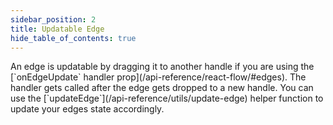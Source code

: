 ```yaml
---
sidebar_position: 2
title: Updatable Edge
hide_table_of_contents: true
---
```



<ExampleLayout>
An edge is updatable by dragging it to another handle if you are using the [`onEdgeUpdate` handler prop](/api-reference/react-flow/#edges). The handler gets called after the edge gets dropped to a new handle. You can use the [`updateEdge`](/api-reference/utils/update-edge) helper function to update your edges state accordingly.

<ExampleViewer codePath="example-flows/UpdatableEdge" />
</ExampleLayout>
